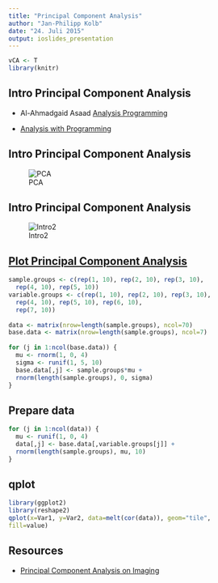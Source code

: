 ```yaml
---
title: "Principal Component Analysis"
author: "Jan-Philipp Kolb"
date: "24. Juli 2015"
output: ioslides_presentation
---
```



```r
vCA <- T
library(knitr)
```


## Intro Principal Component Analysis

- Al-Ahmadgaid Asaad [Analysis Programming](http://alstatr.blogspot.de/2014/12/principal-component-analysis-on-imaging.html)

- [Analysis with Programming](http://alstatr.blogspot.de/)


## Intro Principal Component Analysis

![PCA](http://i2.wp.com/1.bp.blogspot.com/-oIhTE11jN2M/VJal1FsTndI/AAAAAAAACCU/BQOhihmxKbg/s1600/Screen%2BShot%2B2014-12-21%2Bat%2B6.49.01%2BPM.png?zoom=1.5&resize=456%2C310)


## Intro Principal Component Analysis

![Intro2](http://i1.wp.com/1.bp.blogspot.com/-wXHcQqUbIg4/VJuuXbZlUKI/AAAAAAAACGc/ythfr395Z5s/s1600/Screen%2BShot%2B2014-12-25%2Bat%2B2.25.12%2BPM.png?zoom=1.5&resize=456%2C382)


## [Plot Principal Component Analysis](https://martinsbioblogg.wordpress.com/2013/06/26/using-r-two-plots-of-principal-component-analysis/)
```r
sample.groups <- c(rep(1, 10), rep(2, 10), rep(3, 10),
  rep(4, 10), rep(5, 10))
variable.groups <- c(rep(1, 10), rep(2, 10), rep(3, 10),
  rep(4, 10), rep(5, 10), rep(6, 10),
  rep(7, 10))
 
data <- matrix(nrow=length(sample.groups), ncol=70)
base.data <- matrix(nrow=length(sample.groups), ncol=7)
 
for (j in 1:ncol(base.data)) {
  mu <- rnorm(1, 0, 4)
  sigma <- runif(1, 5, 10)
  base.data[,j] <- sample.groups*mu +
  rnorm(length(sample.groups), 0, sigma)
}
```


## Prepare data

```r
for (j in 1:ncol(data)) {
  mu <- runif(1, 0, 4)
  data[,j] <- base.data[,variable.groups[j]] +
  rnorm(length(sample.groups), mu, 10)
}
```


## qplot

```r
library(ggplot2)
library(reshape2)
qplot(x=Var1, y=Var2, data=melt(cor(data)), geom="tile",
fill=value)
```



## Resources

- [Principal Component Analysis on Imaging](http://www.r-bloggers.com/principal-component-analysis-on-imaging/)

